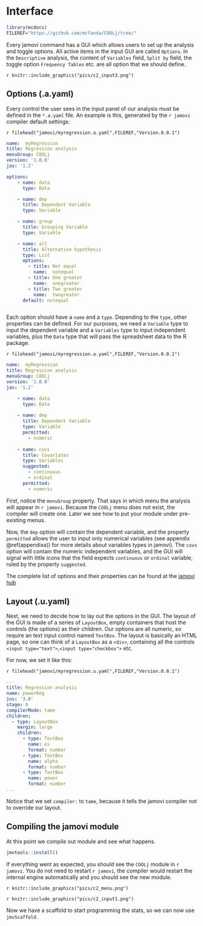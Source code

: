 # Interface


```r
library(mcdocs)
FILEREF="https://github.com/mcfanda/COOLj/tree/"
```


Every jamovi command has a GUI which allows users to set up the analysis and toggle options. All active items in the input GUI are called `Options`. In the `Descriptive` analysis, the content of `Variables` field, `Split by` field, the toggle option `Frequency Tables` etc. are all option that we should define.

`r knitr::include_graphics("pics/c2_input3.png")`


## Options (.a.yaml)

Every control the user sees in the input panel of our analysis must be defined in the `*.a.yaml` file. An example is this,  generated by the `r jamovi` compiler default settings:

`r filehead("jamovi/myregression.a.yaml",FILEREF,"Version.0.0.1")`
```yaml
name:  myRegression
title: Regression analysis
menuGroup: COOLj
version: '1.0.0'
jas: '1.2'

options:
    - name: data
      type: Data

    - name: dep
      title: Dependent Variable
      type: Variable

    - name: group
      title: Grouping Variable
      type: Variable

    - name: alt
      title: Alternative hypothesis
      type: List
      options:
        - title: Not equal
          name:  notequal
        - title: One greater
          name:  onegreater
        - title: Two greater
          name:  twogreater
      default: notequal



```

Each option should have a `name` and a `type`. Depending to the `type`, other properties can be defined. For our purposes,
we need a `Variable` type to input the dependent variable and a `Variables` type to input independent variables, plus the `Data` type that will pass the spreadsheet data to the R package.

`r filehead("jamovi/myregression.a.yaml",FILEREF,"Version.0.0.1")`
```yaml

name:  myRegression
title: Regression analysis
menuGroup: COOLj
version: '1.0.0'
jas: '1.2'

    - name: data
      type: Data
      
    - name: dep
      title: Dependent Variable
      type: Variable
      permitted:
        - numeric
      
    - name: covs
      title: Covariates
      type: Variables
      suggested:
        - continuous
        - ordinal
      permitted:
        - numeric


```

First, notice the `menuGroup` property. That says in which menu the analysis will appear in `r jamovi`. Because the `COOLj` menu
does not exist, the compiler will create one. Later we see how to put your module under pre-existing menus. 

Now, the `dep` option will contain the dependent variable, and the property `permitted` allows the user to input only numerical variables (see appendix \@ref(appendixa)) for more details about variables types in jamovi). 
The `covs` option will contain the numeric independent variables, and the GUI will signal with little icons that the field expects
`continuous` or `ordinal` variable, ruled by the property `suggested`.

The complete list of options and their properties can be found at the [jamovi hub](https://dev.jamovi.org/api_analysis-definition.html#options)


## Layout (.u.yaml)

Next, we need to decide how to lay out the options in the GUI. The layout of the GUI is made of a series of `LayoutBox`, empty containers
that host the controls (the options) as their children. Our options are all numeric, so require an text input control named `TextBox`.
The layout is basically an HTML page, so one can think of a `LayoutBox` as a `<div>`, containing all the controls `<input type="text">`,`<input type="checkbox">` etc.

For now, we set it like this:

`r filehead("jamovi/myregression.u.yaml",FILEREF,"Version.0.0.1")`
```yaml
---
title: Regression analysis
name: powerReg
jus: '3.0'
stage: 0
compilerMode: tame
children:
  - type: LayoutBox
    margin: large
    children:
      - type: TextBox
        name: es
        format: number
      - type: TextBox
        name: alpha
        format: number
      - type: TextBox
        name: power
        format: number
...
```


Notice that we set `compiler:` to `tame`, because it tells the jamovi compiler not to override our layout.

## Compiling the jamovi module {#compile}

At this point we compile out module and see what happens.

```r
jmvtools::install()
```

If everything went as expected, you should see the `COOLj` module in `r jamovi`. You do not need to restart `r jamovi`, the compiler would restart the internal engine automatically and you should see the new module.


`r knitr::include_graphics("pics/c2_menu.png")`

`r knitr::include_graphics("pics/c2_input1.png")`

Now we have a scaffold to start programming the stats, so we can now use `jmvScaffold`.


